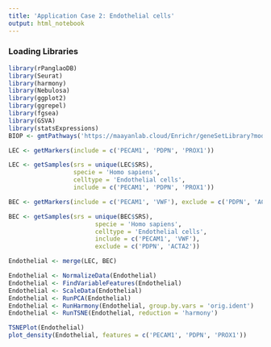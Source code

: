 ---
title: 'Application Case 2: Endothelial cells'
output: html_notebook
---

### Loading Libraries
```{r message=FALSE, warning=FALSE}
library(rPanglaoDB)
library(Seurat)
library(harmony)
library(Nebulosa)
library(ggplot2)
library(ggrepel)
library(fgsea)
library(GSVA)
library(statsExpressions)
BIOP <- gmtPathways('https://maayanlab.cloud/Enrichr/geneSetLibrary?mode=text&libraryName=BioPlanet_2019')
```

```{r}
LEC <- getMarkers(include = c('PECAM1', 'PDPN', 'PROX1'))
```


```{r}
LEC <- getSamples(srs = unique(LEC$SRS), 
                  specie = 'Homo sapiens', 
                  celltype = 'Endothelial cells', 
                  include = c('PECAM1', 'PDPN', 'PROX1'))
```

```{r}
BEC <- getMarkers(include = c('PECAM1', 'VWF'), exclude = c('PDPN', 'ACTA2'))
```

```{r}
BEC <- getSamples(srs = unique(BEC$SRS),
                        specie = 'Homo sapiens',
                        celltype = 'Endothelial cells',
                        include = c('PECAM1', 'VWF'),
                        exclude = c('PDPN', 'ACTA2'))
```
```{r}
Endothelial <- merge(LEC, BEC)
```

```{r}
Endothelial <- NormalizeData(Endothelial)
Endothelial <- FindVariableFeatures(Endothelial)
Endothelial <- ScaleData(Endothelial)
Endothelial <- RunPCA(Endothelial)
Endothelial <- RunHarmony(Endothelial, group.by.vars = 'orig.ident')
Endothelial <- RunTSNE(Endothelial, reduction = 'harmony')
```
```{r}
TSNEPlot(Endothelial)
plot_density(Endothelial, features = c('PECAM1', 'PDPN', 'PROX1'))
```
